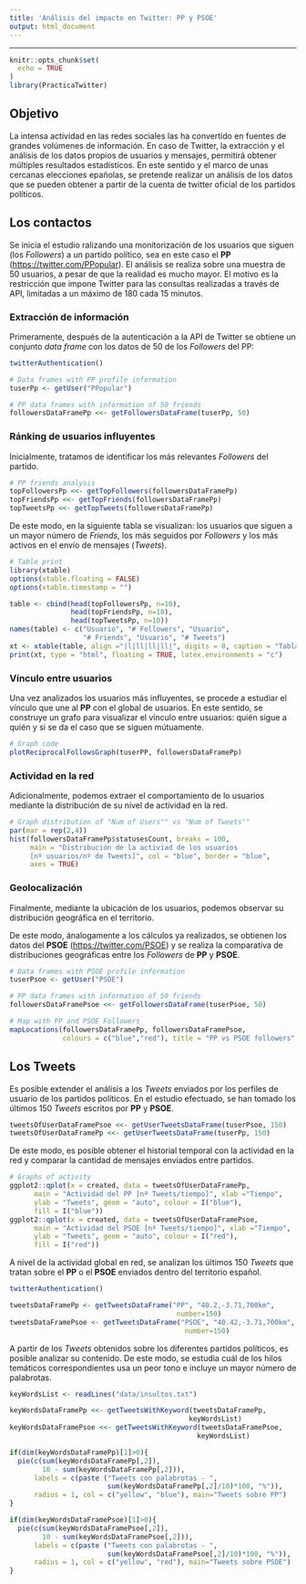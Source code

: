 ```yaml
---
title: 'Análisis del impacto en Twitter: PP y PSOE'
output: html_document
---
```

***
```r

knitr::opts_chunk$set(
  echo = TRUE
)
library(PracticaTwitter)


```


## Objetivo
La intensa actividad en las redes sociales las ha convertido en fuentes de grandes volúmenes de información. En caso de Twitter, la extracción y el análisis de los datos propios de usuarios y mensajes, permitirá obtener múltiples resultados estadísticos.
En este sentido y el marco de unas cercanas elecciones epañolas, se pretende realizar un análisis de los datos que se pueden obtener a partir de la cuenta de twitter oficial de los partidos políticos.  


## Los contactos
Se inicia el estudio ralizando una monitorización de los usuarios que siguen (los *Followers*) a un partido político, sea en este caso el **PP** (<https://twitter.com/PPopular>).
El análisis se realiza sobre una muestra de 50 usuarios, a pesar de que la realidad es mucho mayor. El motivo es la restricción que impone Twitter para las consultas realizadas a través de API, limitadas a un máximo de 180 cada 15 minutos.


### Extracción de información
Primeramente, después de la autenticación a la API de Twitter se obtiene un conjunto *data frame* con los datos de 50 de los *Followers* del PP:
```r
twitterAuthentication() 

# Data frames with PP profile information
tuserPp <- getUser("PPopular")

# PP data frames with information of 50 friends
followersDataFramePp <<- getFollowersDataFrame(tuserPp, 50)
```


### Ránking de usuarios influyentes
Inicialmente, tratamos de identificar los más relevantes *Followers* del partido.
```r

# PP friends analysis
topFollowersPp <<- getTopFollowers(followersDataFramePp)
topFriendsPp <<- getTopFriends(followersDataFramePp)
topTweetsPp <<- getTopTweets(followersDataFramePp)
```

De este modo, en la siguiente tabla se visualizan: los usuarios que siguen a un mayor número de *Friends*, los más seguidos por *Followers* y los más activos en el envío de mensajes (*Tweets*).
```r
# Table print
library(xtable)
options(xtable.floating = FALSE)
options(xtable.timestamp = "")

table <- cbind(head(topFollowersPp, n=10),
               head(topFriendsPp, n=10),
               head(topTweetsPp, n=10))
names(table) <- c("Usuario", "# Followers", "Usuario", 
                  "# Friends", "Usuario", "# Tweets")
xt <- xtable(table, align ="|l|ll|ll|ll|", digits = 0, caption = "Tabla 1. Usuarios influyentes en Twitter")
print(xt, type = "html", floating = TRUE, latex.environments = "c")
```


### Vínculo entre usuarios
Una vez analizados los usuarios más influyentes, se procede a estudiar el vínculo que une al **PP** con el global de usuarios. En este sentido, se construye un grafo para visualizar el vínculo entre usuarios: quién sigue a quién y si se da el caso que se siguen mútuamente. 
```r

# Graph code
plotReciprocalFollowsGraph(tuserPP, followersDataFramePp)

```


### Actividad en la red
Adicionalmente, podemos extraer el comportamiento de lo usuarios mediante la distribución de su nivel de actividad en la red.
```r
# Graph distribution of "Num of Users"" vs "Num of Tweets""
par(mar = rep(2,4))
hist(followersDataFramePp$statusesCount, breaks = 100, 
     main = "Distribución de la activiad de los usuarios 
     [nº usuarios/nº de Tweets]", col = "blue", border = "blue", 
     axes = TRUE)

```

### Geolocalización
Finalmente, mediante la ubicación de los usuarios, podemos observar su distribución geográfica en el territorio.

De este modo, ánalogamente a los cálculos ya realizados, se obtienen los datos del **PSOE** (<https://twitter.com/PSOE>) y se realiza la comparativa de distribuciones geográficas entre los *Followers* de **PP** y **PSOE**.
```r

# Data frames with PSOE profile information
tuserPsoe <- getUser("PSOE")

# PP data frames with information of 50 friends
followersDataFramePsoe <<- getFollowersDataFrame(tuserPsoe, 50)
```

```r
# Map with PP and PSOE Followers
mapLocations(followersDataFramePp, followersDataFramePsoe, 
             colours = c("blue","red"), title = "PP vs PSOE followers" )

```


## Los Tweets
Es posible extender el análisis a los *Tweets* enviados por los perfiles de usuario de los partidos políticos. En el estudio efectuado, se han tomado los últimos 150 *Tweets* escritos por **PP** y **PSOE**.
```r

tweetsOfUserDataFramePsoe <<- getUserTweetsDataFrame(tuserPsoe, 150)
tweetsOfUserDataFramePp <<- getUserTweetsDataFrame(tuserPp, 150)

```

De este modo, es posible obtener el historial temporal con la actividad en la red y comparar la cantidad de mensajes enviados entre partidos.
```r
# Graphs of activity
ggplot2::qplot(x = created, data = tweetsOfUserDataFramePp, 
      main = "Actividad del PP [nº Tweets/tiempo]", xlab ="Tiempo", 
      ylab = "Tweets", geom = "auto", colour = I("blue"), 
      fill = I("blue"))
ggplot2::qplot(x = created, data = tweetsOfUserDataFramePsoe, 
      main = "Actividad del PSOE [nº Tweets/tiempo]", xlab ="Tiempo", 
      ylab = "Tweets", geom = "auto", colour = I("red"), 
      fill = I("red"))

```


A nivel de la actividad global en red, se analizan los últimos 150 *Tweets* que tratan sobre el **PP** o el **PSOE** enviados dentro del territorio español.
```r
twitterAuthentication() 

tweetsDataFramePp <- getTweetsDataFrame("PP", "40.2,-3.71,700km", 
                                         number=150)
tweetsDataFramePsoe <- getTweetsDataFrame("PSOE", "40.42,-3.71,700km",
                                           number=150)

```

A partir de los *Tweets* obtenidos sobre los diferentes partidos políticos, es posible analizar su contenido. De este modo, se estudia cuál de los hilos temáticos correspondientes usa un peor tono e incluye un mayor número de palabrotas.  
```r
keyWordsList <- readLines("data/insultos.txt")

keyWordsDataFramePp <<- getTweetsWithKeyword(tweetsDataFramePp, 
                                            keyWordsList)
keyWordsDataFramePsoe <<- getTweetsWithKeyword(tweetsDataFramePsoe, 
                                              keyWordsList)

```

```r

if(dim(keyWordsDataFramePp)[1]>0){
  pie(c(sum(keyWordsDataFramePp[,2]), 
        10 - sum(keyWordsDataFramePp[,2])), 
      labels = c(paste ("Tweets con palabrotas - ",
                        sum(keyWordsDataFramePp[,2]/10)*100, "%")),
      radius = 1, col = c("yellow", "blue"), main="Tweets sobre PP")
}

if(dim(keyWordsDataFramePsoe)[1]>0){
  pie(c(sum(keyWordsDataFramePsoe[,2]), 
        10 - sum(keyWordsDataFramePsoe[,2])), 
      labels = c(paste ("Tweets con palabrotas - ",
                        sum(keyWordsDataFramePsoe[,2]/10)*100, "%")), 
      radius = 1, col = c("yellow", "red"), main="Tweets sobre PSOE")
}

```


